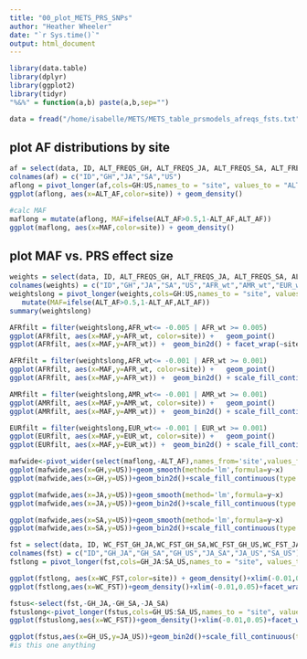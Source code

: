 ```yaml
---
title: "00_plot_METS_PRS_SNPs"
author: "Heather Wheeler"
date: "`r Sys.time()`"
output: html_document
---
```


```r
library(data.table)
library(dplyr)
library(ggplot2)
library(tidyr)
"%&%" = function(a,b) paste(a,b,sep="")

data = fread("/home/isabelle/METS/METS_table_prsmodels_afreqs_fsts.txt")
```

## plot AF distributions by site
```r
af = select(data, ID, ALT_FREQS_GH, ALT_FREQS_JA, ALT_FREQS_SA, ALT_FREQS_US)
colnames(af) = c("ID","GH","JA","SA","US")
aflong = pivot_longer(af,cols=GH:US,names_to = "site", values_to = "ALT_AF")
ggplot(aflong, aes(x=ALT_AF,color=site)) + geom_density()

#calc MAF
maflong = mutate(aflong, MAF=ifelse(ALT_AF>0.5,1-ALT_AF,ALT_AF))
ggplot(maflong, aes(x=MAF,color=site)) + geom_density()
```

## plot MAF vs. PRS effect size
```r
weights = select(data, ID, ALT_FREQS_GH, ALT_FREQS_JA, ALT_FREQS_SA, ALT_FREQS_US, `afr_1e-06`, `amr_1e-06`, `eur_1e-06`)
colnames(weights) = c("ID","GH","JA","SA","US","AFR_wt","AMR_wt","EUR_wt")
weightslong = pivot_longer(weights,cols=GH:US,names_to = "site", values_to = "ALT_AF") |>
   mutate(MAF=ifelse(ALT_AF>0.5,1-ALT_AF,ALT_AF))
summary(weightslong)

AFRfilt = filter(weightslong,AFR_wt<= -0.005 | AFR_wt >= 0.005)
ggplot(AFRfilt, aes(x=MAF,y=AFR_wt, color=site)) +   geom_point()
ggplot(AFRfilt, aes(x=MAF,y=AFR_wt)) +  geom_bin2d() + facet_wrap(~site)

AFRfilt = filter(weightslong,AFR_wt<= -0.001 | AFR_wt >= 0.001)
ggplot(AFRfilt, aes(x=MAF,y=AFR_wt, color=site)) +   geom_point()
ggplot(AFRfilt, aes(x=MAF,y=AFR_wt)) +  geom_bin2d() + scale_fill_continuous(type = "viridis") + facet_wrap(~site)

AMRfilt = filter(weightslong,AMR_wt<= -0.001 | AMR_wt >= 0.001)
ggplot(AMRfilt, aes(x=MAF,y=AMR_wt, color=site)) +   geom_point()
ggplot(AMRfilt, aes(x=MAF,y=AMR_wt)) +  geom_bin2d() + scale_fill_continuous(type = "viridis") + facet_wrap(~site)

EURfilt = filter(weightslong,EUR_wt<= -0.001 | EUR_wt >= 0.001)
ggplot(EURfilt, aes(x=MAF,y=EUR_wt, color=site)) +   geom_point()
ggplot(EURfilt, aes(x=MAF,y=EUR_wt)) +  geom_bin2d() + scale_fill_continuous(type = "viridis") + facet_wrap(~site) 
```

```r
mafwide<-pivot_wider(select(maflong,-ALT_AF),names_from='site',values_from='MAF')
ggplot(mafwide,aes(x=GH,y=US))+geom_smooth(method='lm',formula=y~x)
ggplot(mafwide,aes(x=GH,y=US))+geom_bin2d()+scale_fill_continuous(type = "viridis")

ggplot(mafwide,aes(x=JA,y=US))+geom_smooth(method='lm',formula=y~x)
ggplot(mafwide,aes(x=JA,y=US))+geom_bin2d()+scale_fill_continuous(type = "viridis")

ggplot(mafwide,aes(x=SA,y=US))+geom_smooth(method='lm',formula=y~x)
ggplot(mafwide,aes(x=SA,y=US))+geom_bin2d()+scale_fill_continuous(type = "viridis")
```

```r
fst = select(data, ID, WC_FST_GH_JA,WC_FST_GH_SA,WC_FST_GH_US,WC_FST_JA_SA,WC_FST_JA_US,WC_FST_SA_US)
colnames(fst) = c("ID","GH_JA","GH_SA","GH_US","JA_SA","JA_US","SA_US")
fstlong = pivot_longer(fst,cols=GH_JA:SA_US,names_to = "site", values_to = "WC_FST")

ggplot(fstlong, aes(x=WC_FST,color=site)) + geom_density()+xlim(-0.01,0.05)
ggplot(fstlong,aes(x=WC_FST))+geom_density()+xlim(-0.01,0.05)+facet_wrap(~site)

fstus<-select(fst,-GH_JA,-GH_SA,-JA_SA)
fstuslong<-pivot_longer(fstus,cols=GH_US:SA_US,names_to = "site", values_to = "WC_FST")
ggplot(fstuslong,aes(x=WC_FST))+geom_density()+xlim(-0.01,0.05)+facet_wrap(~site)

ggplot(fstus,aes(x=GH_US,y=JA_US))+geom_bin2d()+scale_fill_continuous(type = "viridis")+xlim(-0.01,0.21)+ylim(-0.01,0.21)
#is this one anything
```
